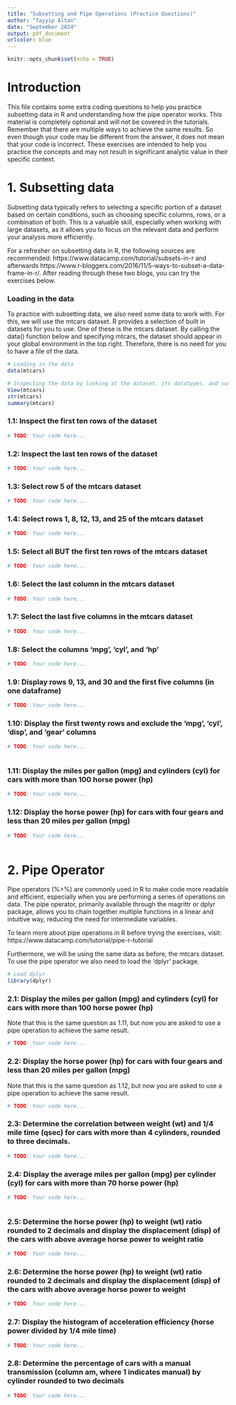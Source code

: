 ---
title: "Subsetting and Pipe Operations (Practice Questions)"
author: "Tayyip Altan"
date: "September 2024"
output: pdf_document
urlcolor: blue
---

```{r setup, include=FALSE}
knitr::opts_chunk$set(echo = TRUE)
```

# Introduction

This file contains some extra coding questions to help you practice subsetting data in R and understanding how the pipe operator works. This material is completely optional and will not be covered in the tutorials. Remember that there are multiple ways to achieve the same results. So even though your code may be different from the answer, it does not mean that your code is incorrect. These exercises are intended to help you practice the concepts and may not result in significant analytic value in their specific context.

# 1. Subsetting data

Subsetting data typically refers to selecting a specific portion of a dataset based on certain conditions, such as choosing specific columns, rows, or a combination of both. This is a valuable skill, especially when working with large datasets, as it allows you to focus on the relevant data and perform your analysis more efficiently.

For a refresher on subsetting data in R, the following sources are recommended: https://www.datacamp.com/tutorial/subsets-in-r and afterwards https://www.r-bloggers.com/2016/11/5-ways-to-subset-a-data-frame-in-r/. After reading through these two blogs, you can try the exercises below.


### Loading in the data

To practice with subsetting data, we also need some data to work with. For this, we will use the mtcars dataset. R provides a selection of built in datasets for you to use. One of these is the mtcars dataset. By calling the data() function below and specifying mtcars, the dataset should appear in your global environment in the top right. Therefore, there is no need for you to have a file of the data.

```{r}
# Loading in the data
data(mtcars)

# Inspecting the data by looking at the dataset, its datatypes, and summary statistics
View(mtcars)
str(mtcars)
summary(mtcars)
```

### 1.1: Inspect the first ten rows of the dataset

```{r}
# TODO: Your code here...

```

### 1.2: Inspect the last ten rows of the dataset

```{r}
# TODO: Your code here...

```


### 1.3: Select row 5 of the mtcars dataset

```{r}
# TODO: Your code here...

```


### 1.4: Select rows 1, 8, 12, 13, and 25 of the mtcars dataset

```{r}

# TODO: Your code here...


```


### 1.5: Select all BUT the first ten rows of the mtcars dataset

```{r}

# TODO: Your code here...


```

### 1.6: Select the last column in the mtcars dataset

```{r}

# TODO: Your code here...


```

### 1.7: Select the last five columns in the mtcars dataset

```{r}

# TODO: Your code here...


```


### 1.8: Select the columns 'mpg', 'cyl', and 'hp'

```{r}

# TODO: Your code here...


```


### 1.9: Display rows 9, 13, and 30 and the first five columns (in one dataframe)

```{r}

# TODO: Your code here...


```

### 1.10: Display the first twenty rows and exclude the 'mpg', 'cyl', 'disp', and 'gear' columns

```{r}

# TODO: Your code here...



```

### 1.11: Display the miles per gallon (mpg) and cylinders (cyl) for cars with more than 100 horse power (hp)


```{r}

# TODO: Your code here...

```

### 1.12: Display the horse power (hp) for cars with four gears and less than 20 miles per gallon (mpg)


```{r}

# TODO: Your code here...



```

# 2. Pipe Operator

Pipe operators (%>%) are commonly used in R to make code more readable and efficient, especially when you are performing a series of operations on data. The pipe operator, primarily available through the magrittr or dplyr package, allows you to chain together multiple functions in a linear and intuitive way, reducing the need for intermediate variables. 

To learn more about pipe operations in R before trying the exercises, visit: https://www.datacamp.com/tutorial/pipe-r-tutorial 

Furthermore, we will be using the same data as before, the mtcars dataset. To use the pipe operator we also need to load the 'dplyr' package.

```{r}
# Load dplyr
library(dplyr)
```


### 2.1: Display the miles per gallon (mpg) and cylinders (cyl) for cars with more than 100 horse power (hp)

Note that this is the same question as 1.11, but now you are asked to use a pipe operation to achieve the same result.

```{r}
# TODO: Your code here...

```

### 2.2: Display the horse power (hp) for cars with four gears and less than 20 miles per gallon (mpg)

Note that this is the same question as 1.12, but now you are asked to use a pipe operation to achieve the same result.

```{r}
# TODO: Your code here...

```

### 2.3: Determine the correlation between weight (wt) and 1/4 mile time (qsec) for cars with more than 4 cylinders, rounded to three decimals.


```{r}
# TODO: Your code here...


```


### 2.4: Display the average miles per gallon (mpg) per cylinder (cyl) for cars with more than 70 horse power (hp)


```{r}
# TODO: Your code here...



```

### 2.5: Determine the horse power (hp) to weight (wt) ratio rounded to 2 decimals and display the displacement (disp) of the cars with above average horse power to weight ratio


```{r}
# TODO: Your code here...


```

### 2.6: Determine the horse power (hp) to weight (wt) ratio rounded to 2 decimals and display the displacement (disp) of the cars with above average horse power to weight


```{r}
# TODO: Your code here...


```

### 2.7: Display the histogram of acceleration efficiency (horse power divided by 1/4 mile time) 


```{r}
# TODO: Your code here...


```

### 2.8: Determine the percentage of cars with a manual transmission (column am, where 1 indicates manual) by cylinder rounded to two decimals

```{r}
# TODO: Your code here...



```


